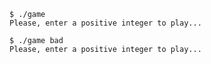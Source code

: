 ```
$ ./game
Please, enter a positive integer to play...
```

```
$ ./game bad
Please, enter a positive integer to play...
```
